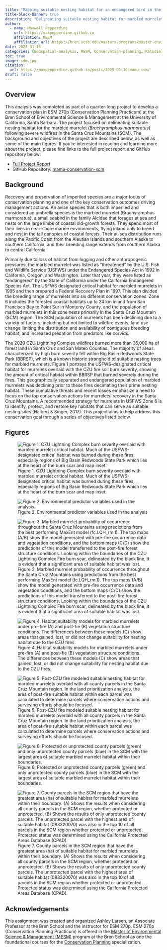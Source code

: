 ```yaml
---
title: "Mapping suitable nesting habitat for an endangered bird in the SCM"
title-block-banner: true
description: "Delineating suitable nesting habitat for marbled murrelets following severe wildfires in the Santa Cruz Mountains (SCM)"
author: 
  - name: Maxwell Pepperdine
    url: https://maxpepperdine.github.io
    affiliation: MESM
    affiliation_url: https://bren.ucsb.edu/masters-programs/master-environmental-science-and-management 
date: 2025-01-16
categories: [Geospatial-analysis, MESM, Conservation-planning, RStudio]
toc: true
image: sdm.jpg
citation: 
  url: https://maxpepperdine.github.io/posts/2025-01-16-mamu-scm/
draft: false
---
```


## Overview

This analysis was completed as part of a quarter-long project to develop a conservation plan in ESM 270p (Conservation Planning Practicum) at the Bren School of Environmental Science & Management at the University of California, Santa Barbara. The project focused on delineating suitable nesting habitat for the marbled murrelet (*Brachyramphus marmoratus*) following severe wildfires in the Santa Cruz Mountains (SCM). The background and objectives of the project are described below, as well as some of the main figures. If you're interested in reading and learning more about the project, please find links to the full project report and GitHub repository below:

-   [Full Project Report](MAMU_mapping_SCM_final_report.pdf)
-   GitHub Repository: [mamu-conservation-scm](https://github.com/maxpepperdine/mamu-conservation-scm)

## Background

Recovery and preservation of imperiled species are a major focus of conservation planning and one of the key conservation outcomes driving management actions. An avian species that is both imperiled and considered an umbrella species is the marbled murrelet (Brachyramphus marmoratus), a small seabird in the family Alcidae that forages at sea and nests on the large limbs of coastal old-growth forests. They spend most of their lives in near-shore marine environments, flying inland only to breed and nest in the tall canopies of coastal forests. Their at-sea distribution runs along the Pacific Coast from the Aleutian Islands and southern Alaska to southern California, and their breeding range extends from southern Alaska to central California.

Primarily due to loss of habitat from logging and other anthropogenic pressures, the marbled murrelet was listed as “threatened” by the U.S. Fish and Wildlife Service (USFWS) under the Endangered Species Act in 1992 in California, Oregon, and Washington. Later that year, they were listed as “endangered” by the State of California under the California Endangered Species Act. The USFWS designated critical habitat for marbled murrelets in 1995 and then prepared a Federal Recovery Plan in 1997. This plan divided the breeding range of murrelets into six different conservation zones. Zone 6 includes the forested coastal habitats up to 24 km inland from San Francisco Bay to Point Sur in Monterey County, and the population of marbled murrelets in this zone nests primarily in the Santa Cruz Mountain (SCM) region. The SCM population of murrelets has been declining due to a variety of factors, including but not limited to wildfire events, land use change limiting the distribution and availability of contiguous breeding habitat, and increased predation from predators like corvids.

The 2020 CZU Lightning Complex wildfires burned more than 35,000 ha of forest land in Santa Cruz and San Mateo Counties. The majority of areas characterized by high burn severity fell within Big Basin Redwoods State Park (BBRSP), which is a known historic stronghold of suitable nesting trees for marbled murrelets. Figure 1 portrays the USFWS-designated critical habitat for murrelets overlaid with the CZU fire soil burn severity, showing the amount of critical habitat within BBRSP that burned severely during the fires. This geographically separated and endangered population of marbled murrelets was declining prior to these fires decimating their prime nesting habitat. These cumulative threats and recent losses emphasize a need to focus on the top conservation actions for murrelets’ recovery in the Santa Cruz Mountains. A recommended strategy for murrelets in USFWS Zone 6 is to identify, protect, and restore key habitats that can serve as suitable nesting sites (Halbert & Singer, 2017). This project aims to help address this conservation goal through a series of objectives listed below.

## Figures

![Figure 1. CZU Lightning Complex burn severity overlaid with marbled murrelet critical habitat. Much of the USFWS-designated critical habitat was burned during these fires, especially regions of Big Basin Redwoods State Park which lies at the heart of the burn scar and map inset.](study_area.jpg)

![Figure 2. Environmental predictor variables used in the analysis](data_description.jpg)

![Figure 3. Marbled murrelet probability of occurrence throughout the Santa Cruz Mountains using predictions from the best performing MaxEnt model (fc.LQH_rm.1). The top maps (A/B) show the model generated with pre-fire occurrence data and vegetation conditions, and the bottom maps (C/D) show the predictions of this model transferred to the post-fire forest structure conditions. Looking within the boundaries of the CZU Lightning Complex Fire burn scar, delineated by the black line, it is evident that a significant area of suitable habitat was lost.](sdm.jpg)

![Figure 4. Habitat suitability models for marbled murrelets under pre-fire (A) and post-fie (B) vegetation structure conditions. The differences between these models (C) show areas that gained, lost, or did not change suitability for nesting habitat due to the CZU fires.](habitat_suitability.jpg)

::: {layout-ncol="2"}
![Figure 5. Post-CZU fire modeled suitable nesting habitat for marbled murrelets overlaid with all county parcels in the Santa Cruz Mountain region. In the land prioritization analysis, the area of post-fire suitable habitat within each parcel was calculated to determine parcels where conservation actions and surveying efforts should be focused.](land_prioritization.jpg)

![Figure 6. Protected or unprotected county parcels (green) and only unprotected county parcels (blue) in the SCM with the largest area of suitable marbled murrelet habitat within their boundaries.](prioritized_parcels_map.jpg)
:::

![Figure 7. County parcels in the SCM region that have the greatest area (ha) of suitable habitat for marbled murrelets within their boundary. (A) Shows the results when considering all county parcels in the SCM region, whether protected or unprotected. (B) Shows the results of only unprotected county parcels. The unprotected parcel with the highest area of suitable habitat (083320070) was also in the top 10 of all parcels in the SCM region whether protected or unprotected. Protected status was determined using the California Protected Areas Database (CPAD).](prioritized_parcels_graph.png)

## Acknowledgements

This assignment was created and organized Ashley Larsen, an Associate Professor at the Bren School and the instructor for ESM 270p. ESM 270p (Conservation Planning Practicum) is offered in the [Master of Environmental Science & Management (MESM)](https://bren.ucsb.edu/masters-programs/master-environmental-science-and-management) program at the Bren School as one the foundational courses for the [Conservation Planning](https://bren.ucsb.edu/masters-programs/master-environmental-science-and-management/academics-mesm/specializations/conservation) specialization.
